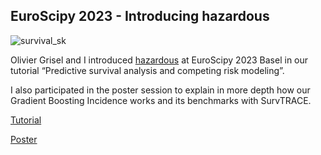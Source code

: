 
<Notion>


## EuroScipy 2023 - Introducing hazardous

![survival_sk](imgs/survival_sk.png)

Olivier Grisel and I introduced [hazardous](https://github.com/soda-inria/hazardous) at EuroScipy 2023 Basel in our tutorial “Predictive survival analysis and competing risk modeling”.

I also participated in the poster session to explain in more depth how our Gradient Boosting Incidence works and its benchmarks with SurvTRACE.

[Tutorial](https://vincent-maladiere.github.io/survival-analysis-demo/)

[Poster](https://www.dropbox.com/scl/fi/itx28lxtu1udfa50qilbp/euroscipy2023-3.pdf?rlkey=jsoc8cg06wgfdfgy54w3yjgrp&dl=0)

</Notion>